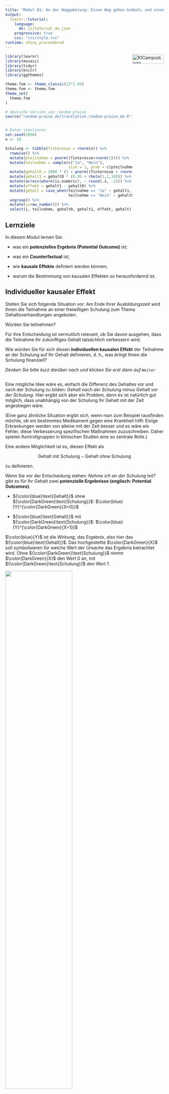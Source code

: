 ```yaml
---
title: "Modul 01: An der Weggabelung: Einen Weg gehen &ndash; und einen nicht"
output: 
  learnr::tutorial:
    language: 
      de: js/tutorial_de.json
    progressive: true
    css: "css/style.css"
runtime: shiny_prerendered
---
```


<a href="https://ki-campus.org/">
<img border="0" alt="KICampusLogo" src="images/KIcampusLogo.png" width="100" height="30" style="float: right">
</a>

```r
library(learnr)
library(mosaic)
library(tidyr)
library(knitr)
library(ggthemes)

theme.fom <- theme_classic(22*1.04)
theme.fom <- theme.fom
theme_set(
  theme.fom
)

# deutsche Version von random_praise
source("random-praise_de/translation_random-praise_de.R")


# Daten simulieren
set.seed(1896)
n <- 10

Schulung <- tibble(finteresse = rnorm(n)) %>%
  rowwise() %>%
  mutate(pteilnahme = pnorm((finteresse+rnorm(1)))) %>%
  mutate(teilnahme = sample(c("Ja", "Nein"), 
                            size = 1, prob = c(pteilnahme, 1-pteilnahme))) %>%
  mutate(gehalt0 = 2000 * (1 + pnorm((finteresse + rnorm(1)))/10)) %>%
  mutate(gehalt1 = gehalt0 * (0.95 + rbeta(1,1,10))) %>%
  mutate(across(where(is.numeric), ~ round(.x, -2))) %>%
  mutate(effekt = gehalt1 - gehalt0) %>%
  mutate(gehalt = case_when(teilnahme == "Ja" ~ gehalt1,
                            teilnahme == "Nein" ~ gehalt0)) %>%
  ungroup() %>%
  mutate(i=row_number()) %>%
  select(i, teilnahme, gehalt0, gehalt1, effekt, gehalt)
```

## Lernziele

In diesem Modul lernen Sie:

- was ein **potenzielles Ergebnis (Potential Outcome)** ist;

- was ein **Counterfactual** ist;

- wie **kausale Effekte** definiert werden können;

- warum die Bestimmung von kausalen Effekten so herausfordernd ist.

## Individueller kausaler Effekt

Stellen Sie sich folgende Situation vor: Am Ende Ihrer Ausbildungszeit wird Ihnen die Teilnahme an einer freiwilligen Schulung zum Thema Gehaltsverhandlungen angeboten.

Würden Sie teilnehmen?

Für Ihre Entscheidung ist vermutlich relevant, ob Sie davon ausgehen, dass die Teilnahme Ihr zukünftiges Gehalt tatsächlich verbessern wird.

Wie würden Sie für sich diesen **individuellen kausalen Effekt** der Teilnahme an der Schulung auf Ihr Gehalt definieren, d. h., was *bringt* Ihnen die Schulung finanziell?

*Denken Sie bitte kurz darüber nach und klicken Sie erst dann auf `Weiter`*

##

Eine mögliche Idee wäre es, einfach die Differenz des Gehaltes vor und nach der Schulung zu bilden: *Gehalt nach der Schulung minus Gehalt vor der Schulung*.
Hier ergibt sich aber ein Problem, denn es ist natürlich gut möglich, dass unabhängig von der Schulung Ihr Gehalt mit der Zeit angestiegen wäre. 

(Eine ganz ähnliche Situation ergibt sich, wenn man zum Beispiel rausfinden möchte, ob ein bestimmtes Medikament gegen eine Krankheit hilft:
Einige Erkrankungen werden von alleine mit der Zeit besser und es wäre ein Fehler, diese Verbesserung spezifischen Maßnahmen zuzuschreiben.
Daher spielen Kontrollgruppen in klinischen Studien eine so zentrale Rolle.)


Eine andere Möglichkeit ist es, diesen Effekt als 

$$\text{Gehalt mit Schulung} - \text{Gehalt ohne Schulung}$$

zu definieren.

Wenn Sie vor der Entscheidung stehen: *Nehme ich an der Schulung teil?* gibt es für Ihr Gehalt zwei **potenzielle Ergebnisse (englisch: Potential Outcomes)**:

- ${\color{blue}\text{Gehalt}}$ ohne ${\color{DarkGreen}\text{Schulung}}$: $\color{blue}{Y}^{\color{DarkGreen}{X=0}}$

- ${\color{blue}\text{Gehalt}}$ mit ${\color{DarkGreen}\text{Schulung}}$: $\color{blue}{Y}^{\color{DarkGreen}{X=1}}$

$\color{blue}{Y}$ ist die *Wirkung*, das Ergebnis, also hier das ${\color{blue}\text{Gehalt}}$.
Das hochgestellte $\color{DarkGreen}{X}$ soll symbolisieren für welche Wert der *Ursache* das Ergebnis betrachtet wird.
Ohne ${\color{DarkGreen}\text{Schulung}}$ nimmt $\color{DarkGreen}{X}$ den Wert 0 an, mit ${\color{DarkGreen}\text{Schulung}}$ den Wert 1.

![](images/Weggabel.png){width="65%"}

##

Der **individuelle kausale Effekt** $\color{orange}{\Delta}_i$ (griechisch: Delta) der Schulung ergibt sich dann als die Differenz zwischen diesen beiden potenziellen Ergebnissen:

$${\color{orange}{\Delta}}_i = {\color{blue}{Y}}_{i}^{{\color{DarkGreen}{X=1}}} - {\color{blue}{Y}}_{i}^{{\color{DarkGreen}{X=0}}}$$

Wobei

- $i$ für die einzelne Beobachtung, hier die einzelne Person, steht;

- ${\color{blue}{Y}}_i$ für das ${\color{blue}\text{Gehalt}}$ von $i$;

- $\color{DarkGreen}{X}$ für die Teilnahme an der ${\color{DarkGreen}\text{Schulung}}$; dabei ist $\color{DarkGreen}{X_i=1}$ wenn $i$ teilnimmt und  $\color{DarkGreen}{X_i=0}$ wenn $i$ nicht teilnimmt.


## Ein fiktives Beispiel

Schauen wir uns einmal eine fiktive Gehaltstabelle mit potenziellen Ergebnissen an:

- `i`: Nummer der Person;

- `gehalt1`: $\color{blue}{Y}^{\color{DarkGreen}{X=1}}$, Gehalt mit Schulung;

- `gehalt0`: $\color{blue}{Y}^{\color{DarkGreen}{X=0}}$, Gehalt ohne Schulung.

```r
Schulung %>%
  select(i, gehalt1, gehalt0) %>%
  kable()
```


Der individuelle kausale Effekt ${\color{orange}{\Delta}}_i$ lässt sich dann innerhalb der Datentabelle `Schulung` berechnen als `gehalt1 - gehalt0` (hier in `R`):

***

*Anmerkung:* `R` ist eine freie Software für die Datenanalyse.
Sie kann von der Seite <https://cran.r-project.org/> für gängige Betriebssysteme heruntergeladen werden.
Ergänzend ist die Nutzung des `RStudio Desktop` empfehlenswert <https://www.rstudio.com/products/rstudio/download/>.
Im Rahmen dieser Module wird außerdem u.a. das Paket `mosaic` <https://cran.r-project.org/package=mosaic> verwendet.

***


```r
# Paket laden
library(mosaic)
# Datentabelle Schulung um neue Variable "effekt" ergänzen
Schulung <- Schulung %>%
  mutate(effekt = gehalt1 - gehalt0)
```

Und damit:

```r
Schulung %>%
  select(i, gehalt1, gehalt0, effekt) %>%
  kable()
```

```r
Schulung_Long <- Schulung %>%
  select(i, gehalt0, gehalt1) %>%
  pivot_longer(c(gehalt0, gehalt1), values_to = "Gehalt", names_to = "Schulung") %>%
  mutate(Schulung = ifelse(Schulung == "gehalt0", "0: Nein", "1: Ja"))

gf_point(Gehalt ~ Schulung, data = Schulung_Long,
         position = "jitter", width = 0.01, height = 0,
         color = ~ Schulung,
         show.legend = FALSE) %>%
  gf_line(Gehalt ~ Schulung, group = ~ i,
          color = "blue", alpha = 0.25) +
  scale_color_colorblind()
```


```r
question("Können Sie diese individuellen kausalen Effekte in der Realität beobachten?",
         answer("Ja"),
         answer("Nein", correct = TRUE, message = "Für jede Beobachtung $i$ liegt nur ein Gehaltswert vor: der mit Schulung oder der ohne Schulung, aber niemals beide gleichzeitig, da Personen entweder teilnehmen oder nicht. $\\Delta_i$ kann daher nicht beobachtet werden."),
         allow_retry = TRUE,
         correct = random_praise(),
         incorrect = random_encouragement()
         )
```

Sie sehen: häufig sind die individuellen kausalen Effekte positiv &ndash; sie können aber auch neutral oder sogar negativ sein.

## Das fundamentale Problem der kausalen Inferenz

Das fundamentale Problem der kausalen Inferenz ist, dass wir den individuellen kausalen Effekt ${\color{orange}{\Delta}}_i = {\color{blue}{Y}}_{i}^{{\color{DarkGreen}{X=1}}} - {\color{blue}{Y}}_{i}^{{\color{DarkGreen}{X=0}}}$ **nicht** beobachten können.
Es liegt je Beobachtung $i$ immer nur eines der beiden Potential Outcomes vor:
Entweder $\color{blue}{Y}^{\color{DarkGreen}{X=1}}$ ($\color{blue}\text{Gehalt}$ mit $\color{DarkGreen}\text{Schulung}$) **oder** $\color{blue}{Y}^{\color{DarkGreen}{X=0}}$ ($\color{blue}\text{Gehalt}$ ohne $\color{DarkGreen}\text{Schulung}$).

- Wenn Person $i$ an der Schulung teilnimmt, liegt uns das Gehalt mit Schulung vor, ${\color{blue}{Y}}_{i}^{{\color{DarkGreen}{X=1}}}$, und nicht ${\color{blue}{Y}}_{i}^{{\color{DarkGreen}{X=0}}}$

- Wenn Person $i$ nicht an der Schulung teilnimmt, liegt uns das Gehalt ohne Schulung vor, ${\color{blue}{Y}}_{i}^{{\color{DarkGreen}{X=0}}}$, und nicht ${\color{blue}{Y}}_{i}^{{\color{DarkGreen}{X=1}}}$

Der Wert, der nicht beobachtet wird, wird jeweils als **Counterfactual** bezeichnet; er ist kontrafaktisch in dem Sinne, dass er in der Realität nicht vorliegt. 

Für jemanden, der nicht an der Schulung teilgenommen hat, ist das Counterfactual die Antwort auf die Frage: *Wie hoch wäre mein Gehalt, wenn ich an der Schulung teilgenommen hätte?*
Für jemanden der teilgenommen hat, ist das Counterfactual die Antwort auf die Frage: *Wie hoch wäre mein Gehalt, wenn ich nicht an der Schulung teilgenommen hätte?*

```r
question("Kann das Counterfactual beobachtet werden?",
         answer("Ja", message = "Je Beobachtung $i$ liegt nur ein Wert vor: der mit Schulung oder der ohne Schulung, nicht beide gleichzeitig. Das Counterfactual ist das nicht beobachtete der Potential Outcomes."),
         answer("Nein", correct = TRUE, message = "Das Counterfactual ist das nicht Beobachtete der Potential Outcomes."),
         allow_retry = TRUE,
         correct = random_praise(),
         incorrect = random_encouragement()
         )
```

```r
question("Person $i$ nimmt an der Schulung teil. Was ist dann das Counterfactual?",
         answer("$\\color{blue}{Y}^{\\color{DarkGreen}{X=0}}_i$", correct = TRUE, message = "Teilnahme an der Schulung bedeutet $X=1$, d. h. für das Counterfactual $X=0$."),
         answer("$\\color{blue}{Y}^{\\color{DarkGreen}{X=1}}_i$"),
         allow_retry = TRUE,
         correct = random_praise(),
         incorrect = random_encouragement()
         )
```


## Durchschnittlicher kausaler Effekt

Mal angenommen, wir würden die individuellen kausalen Effekte $\color{orange}{\Delta}_i$ aber doch kennen (Variable `effekt` in unserem `R`-Beispiel).
Dann könnten wir aus ihnen weitere Größen ableiten, beispielsweise den *durchschnittlichen* kausalen Effekt $\bar{\color{orange}{\Delta}}$, indem wir alle $i$ individuellen kausalen Effekte addieren und diese Summe ($\sum$) durch die Anzahl der Beobachtungen ($n$) dividieren: 

$$\bar{\color{orange}{\Delta}} = \frac{\sum_{i=1}^n {\color{orange}{\Delta}}_i}{n} = \frac{\sum_{i=1}^n({\color{blue}{Y}}_{i}^{{\color{DarkGreen}{X=1}}} - {\color{blue}{Y}}_{i}^{{\color{DarkGreen}{X=0}}})}{n} = \frac{\sum_{i=1}^n{\color{blue}{Y}}_{i}^{{\color{DarkGreen}{X=1}}} - \sum_{i=1}^n{\color{blue}{Y}}_{i}^{{\color{DarkGreen}{X=0}}}}{n} = \overline{\color{blue}{Y}}^{{\color{DarkGreen}{X=1}}} - \overline{\color{blue}{Y}}^{\color{DarkGreen}{X=0}}.$$

Die `R`-Funktion, die diesen arithmetischen Mittelwert berechnet, lautet `mean()`.

Klicken Sie auf `Ausführen`, um den durchschnittlichen kausalen Effekt in unserem fiktiven Beispiel zu berechnen, in dem beide Potential Outcomes vorliegen.

```r
mean( ~ effekt, data = Schulung)
```


***

*Anmerkung:* In `mosaic` ist die `R`-Syntax vereinheitlicht:

`analyse(y ~ x, data = Daten)`


Analysiere die Variable `y` in Abhängigkeit der Variable `x` aus der Datentabelle `Daten`. Welche Funktion `analyse()` zur Anwendung kommt, hängt vom Ziel unser Analyse ab. 

Sollte es, wie im vorliegenden Fall, nur eine Variable geben, die zusammengefasst werden soll, kann auch kurz geschrieben werden:

`analyse( ~ y, data = Daten)`


***

Beachten Sie: Der durchschnittliche kausale Effekt ist positiv, auf Individualebene kann er aber auch negativ sein. $\bar{\color{orange}{\Delta}}$ ist eine aggregierte Datenzusammenfassung.

##

Das fundamentale Problem der kausalen Inferenz ist, dass nur eines der Potential Outcomes vorliegt und das nicht vorliegende ein Counterfactual ist.
Daher kennen wir in der Praxis weder den individuellen noch den durchschnittlichen kausalen Effekt.
Letzterer liegt in unserem Beispiel bei $\bar{\color{orange}{\Delta}}=\frac{\sum_{i=1}^n \color{orange}{\Delta}_i}{n}$ = `mean(~ effekt, data = Schulung)`.


## Fehlende Werte

In der Praxis kennen wir zwar nicht beide Potential Outcomes, aber wir wissen innerhalb einer Beobachtungsgruppe, wer an der Schulung teilgenommen hat und wer nicht.
Daraus ergibt sich, welches der beiden Potential Outcomes beobachtet ist und welches uns fehlt (das Counterfactual).

In der Praxis sähe unsere fiktive Gehaltstabelle also anders aus -- fehlende Werte werden in `R` als `NA` (engl.: not available, nicht verfügbar) dargestellt.

```r
Schulung %>%
  select(i, teilnahme, gehalt0, gehalt1) %>%
  mutate(gehalt0 = ifelse(teilnahme=="Ja", NA, gehalt0)) %>%
  mutate(gehalt1 = ifelse(teilnahme=="Nein", NA, gehalt1)) %>%
  kable()
```

In der Regel strukturiert man die Daten so, dass nur eine Gehaltsvariable -- das beobachtete `gehalt` -- sowie eine Variable zur `teilnahme` existiert.

```r
Schulung %>%
  select(i, teilnahme, gehalt) %>%
  kable()
```

```r
question("Die Teilnahme an der Schulung war freiwillig. Können Sie davon ausgehen, dass, unabhängig von der Schulung, Teilnehmende und Nichtteilehmende ein ähnliches erstes Gehalt haben würden?",
         answer("Ja"),
         answer("Nein", correct = TRUE, message = "Teilnehmende und Nichtteilnehmende könnten sich in vielerlei Hinsicht unterscheiden. Um nur ein Beispiel zu nennen: Personen, denen ihr Gehalt besonders wichtig ist, werden eher an der Schulung teilnehmen. Diese Personen werden aber vielleicht auch ohne Schulung anders in Gehaltsverhandlungen auftreten."),
         allow_retry = TRUE,
         correct = random_praise(),
         incorrect = random_encouragement()
         )
```

## Schätzung des kausalen Effektes

Anhand der tatsächlich beobachteten Daten können wir zwei Durchschnittsgehälter berechnen:
Das Durchschnittsgehalt derjenigen, die teilgenommen haben, und das Durchschnittsgehalt derjenigen, die nicht teilgenommen haben.

```r
round( mean(gehalt ~ teilnahme, data = Schulung), 2)
```

<!-- NOTE: Is it possible to use inline code eval here? -->

- $\bar{\color{blue}{y}}^{\color{DarkGreen}{x=1}}$ = `round(mean(gehalt ~ teilnahme, data = Schulung)[1], 2)`

- $\bar{\color{blue}{y}}^{\color{DarkGreen}{x=0}}$ = `round(mean(gehalt ~ teilnahme, data = Schulung)[2], 2)`

***


*Anmerkung*: `round( mean(gehalt ~ teilnahme, data = Schulung), 2)` bedeutet aus `R mosaic` *übersetzt*:

Berechne den arithmetischen Mittelwert (Funktion `mean()`) der Variable `gehalt` ($y$) in Abhängigkeit der Variable `teilnahme` ($x$). Die dazugehörigen Daten sind in der Datentabelle `Schulung`.

***

Nun könnte man versuchen, den durchschnittlichen kausalen Effekt mithilfe dieser beobachteten Werte zu schätzen:

$\bar{\color{blue}{y}}^{\color{DarkGreen}{x=1}} - \bar{\color{blue}{y}}^{\color{DarkGreen}{x=0}}$ = `round(mean(gehalt ~ teilnahme, data = Schulung)[1],2)` - `round(mean(gehalt ~ teilnahme, data = Schulung)[2],2)` = `round(-diffmean(gehalt ~ teilnahme, data = Schulung),2)`

Dieser Wert weicht aber substanziell vom wahren durchschnittlichen kausalen Effekt ab, den wir zuvor mithilfe der Potential Outcomes berechnet hatten: $\bar{\color{orange}{\Delta}}$ = `round(mean(~ effekt, data = Schulung),2)`.
Bei dieser Abweichung handelt es sich um eine systematische Verzerrung, die auch als **Bias** bezeichnet wird.


Der naive Vergleich der Mittelwerte überschätzt hier den wahren durchschnittlichen Effekt.
In unserem fiktiven Beispiel liegt das daran, dass Personen mit einem höherem Gehaltsinteresse eher an der Schulung teilgenommen haben als die mit einem niedrigeren Interesse.

Erstere hätten aber so oder so, also unabhängig von der Schulung, ein höheres Gehalt erhalten.
Hier sind unterschiedliche inhaltliche Erklärungen denkbar (z.B. ein höheres Interesse am Gehalt und damit auch ein anderes Auftreten in Gehaltsverhandlungen).

Kontrollieren Sie diese Aussage, indem Sie den Code so abändern, dass Sie die Mittelwerte der, auch unbeobachteten, Potential Outcomes berechnen.
Diese befinden sich in der gleichen Datentabelle und tragen die Namen `gehalt0` und `gehalt1`:

*Tipp*: Einen Lösungshinweis erhalten Sie über den `Hinweise`-Button über dem R Code.
Anschließend `Nächster Tipp` und Sie sehen die Lösung.

```r
mean(gehalt ~ teilnahme, data = Schulung)
```

```r
cat("Potential Outcomes: Durchschnittliches Gehalt ohne Teilnahme:\n")
cat("Für die, die teilnehmen ('Ja') das Counterfactual.\n")
mean(gehalt0 ~ teilnahme, data = Schulung)
cat("Potential Outcomes: Durchschnittliches Gehalt mit Teilnahme:\n")
cat("Für die, die nicht teilnehmen ('Nein') das Counterfactual.\n")
mean(gehalt1 ~ teilnahme, data = Schulung)
```

```r
"gehalt0 bzw. gehalt1 sind die Variablennamen. Ändern Sie die Variable gehalt entsprechend."
```


##

Das fundamentale Problem der kausalen Inferenz ist universell.
In vielen Situationen kann es dazu führen, dass die Daten uns in die Irre führen: Vielleicht vermuten wir einen kausalen Effekt, wo es nicht wirklich einen gibt, oder wir erkennen real existierende Effekte nicht. 

Die Gefahr solcher Fehlschlüsse verringert sich aber, wenn wir uns darüber Gedanken machen, wie unsere Daten überhaupt entstanden sind.
In unserem fiktiven Beispiel kann man die zusätzliche Information heranziehen, dass Personen sich frei auswählen konnten, ob sie teilnehmen oder nicht.
Dann erkennt man schnell, dass der naive Mittelwertvergleich kein angemessener Weg ist, den durchschnittlichen kausalen Effekt zu schätzen.

In den folgenden Modulen werden Sie verschiedene datengenerierende Mechanismen kennenlernen und erfahren, wie diese kausale Schlüsse beeinflussen.

## Hinweis

**Dieser Kurs ist aktuell noch in der Entwicklung!**

Bitte melden Sie Fehler, Unklarheiten und Verbesserungsvorschläge [hier](https://github.com/luebby/WWWEKI/issues).

Das Vorhaben *Was, wie, warum? Einstiegskurs Kausale Inferenz (WWWEKI)* wird mit Mitteln des Bundesministeriums für Bildung und Forschung unter dem Förderkennzeichen 16DHBQP040 gefördert.


![](images/csm_Logo-BMBF.jpg)


